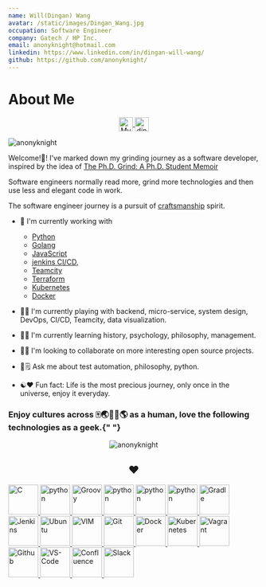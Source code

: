```yaml
---
name: Will(Dingan) Wang
avatar: /static/images/Dingan_Wang.jpg
occupation: Software Engineer
company: Gatech / HP Inc.
email: anonyknight@hotmail.com
linkedin: https://www.linkedin.com/in/dingan-will-wang/
github: https://github.com/anonyknight/
---
```


# About Me
<p align="center">
<a href="https://anonyknight.github.io/" target="_blank">
    <img align="center" src="https://raw.githubusercontent.com/devicons/devicon/master/icons/github/github-original.svg" alt="My github.io" height="28" width="28" />
    </a>
<a href="https://linkedin.com/in/dingan-will-wang" target="_blank">
    <img align="center" src="https://cdn.jsdelivr.net/npm/simple-icons@3.0.1/icons/linkedin.svg" alt="dingan-will-wang" height="28" width="28"/> 
    </a>
</p>

<p align="left">
  <img
    src="https://komarev.com/ghpvc/?username=anonyknight"
    alt="anonyknight"
  />
</p>

Welcome!👋! I've marked down my grinding journey as a software developer,
inspired by the idea of [The Ph.D. Grind: A Ph.D. Student Memoir](https://www.goodreads.com/en/book/show/15731248-the-ph-d-grind)

Software engineers normally read more, grind more technologies and then use less and elegant code in work.

The software engineer journey is a pursuit of
[craftsmanship](https://manifesto.softwarecraftsmanship.org/) spirit.

- 🔭 I'm currently working with

  - [Python](https://www.python.org/)
  - [Golang](https://golang.org/)
  - [JavaScript](https://developer.mozilla.org/en-US/docs/Web/JavaScript)
  - [jenkins CI/CD](https://www.jenkins.io/doc/book/pipeline/),
  - [Teamcity](https://www.jetbrains.com/help/teamcity/teamcity-documentation.html)
  - [Terraform](https://www.terraform.io/)
  - [Kubernetes](https://kubernetes.io/)
  - [Docker](https://www.docker.com/)

- 🎵️🎶️ I'm currently playing with backend, micro-service, system design, DevOps, CI/CD, Teamcity, data visualization.

- 🌱🌳️ I'm currently learning history, psychology, philosophy, management.

- 🍻️🥂️ I'm looking to collaborate on more interesting open source projects.

- 💬🗒️ Ask me about test automation, philosophy, python.

- ☯️❤️ Fun fact: Life is the most precious journey, only once in the universe, enjoy it everyday.

<h3>
  Enjoy cultures across 🀄️🌏️🍁️🗽️🌎️ as a human, love the following
  technologies as a geek.{" "}
</h3>

<p align="center">
  <img
    src="https://github-readme-stats.vercel.app/api?username=anonyknight&show_icons=true"
    alt="anonyknight"
  />
</p>

<h2 align="center">❤️</h2>
<a href="https://www.cprogramming.com">
  <img
    src="https://raw.githubusercontent.com/devicons/devicon/master/icons/c/c-plain.svg"
    alt="C"
    width="60"
    height="60"
  />
</a>
<a href="https://www.python.org/doc">
  <img
    src="https://raw.githubusercontent.com/devicons/devicon/master/icons/python/python-original.svg"
    alt="python"
    width="60"
    height="60"
  />
</a>

<a href="https://groovy-lang.org/documentation.html">
  <img
    src="https://raw.githubusercontent.com/devicons/devicon/master/icons/groovy/groovy-original.svg"
    alt="Groovy"
    width="60"
    height="60"
  />
</a>
<a href="https://go.dev">
  <img
    src="https://raw.githubusercontent.com/devicons/devicon/master/icons/go/go-original.svg"
    alt="python"
    width="60"
    height="60"
  />
</a>
<a href="https://dev.java">
  <img
    src="https://raw.githubusercontent.com/devicons/devicon/master/icons/java/java-original.svg"
    alt="python"
    width="60"
    height="60"
  />
</a>
<a href="https://developer.mozilla.org/en-US/docs/Web/JavaScript">
  <img
    src="https://raw.githubusercontent.com/devicons/devicon/master/icons/javascript/javascript-original.svg"
    alt="python"
    width="60"
    height="60"
  />
</a>

<a href="https://docs.gradle.org/current/userguide/userguide.html">
  <img
    src="https://raw.githubusercontent.com/devicons/devicon/master/icons/gradle/gradle-plain.svg"
    alt="Gradle"
    width="60"
    height="60"
  />
</a>
<a href="https://www.jenkins.io/doc">
  <img
    src="https://raw.githubusercontent.com/devicons/devicon/master/icons/jenkins/jenkins-original.svg"
    alt="Jenkins"
    width="60"
    height="60"
  />
</a>
<a href="https://ubuntu.com">
  <img
    src="https://raw.githubusercontent.com/devicons/devicon/master/icons/ubuntu/ubuntu-plain-wordmark.svg"
    alt="Ubuntu"
    width="60"
    height="60"
  />
</a>
<a href="https://www.vim.org">
  <img
    src="https://raw.githubusercontent.com/devicons/devicon/master/icons/vim/vim-plain.svg"
    alt="VIM"
    width="60"
    height="60"
    />
</a>
<a href="https://git-scm.com/doc">
  <img
    src="https://raw.githubusercontent.com/devicons/devicon/master/icons/git/git-original.svg"
    alt="Git"
    width="60"
    height="60"
  />
</a>

<a href="https://docs.docker.com">
  <img
    src="https://raw.githubusercontent.com/devicons/devicon/master/icons/docker/docker-original.svg"
    alt="Docker"
    width="60"
    height="60"
  />
</a>
<a href="https://kubernetes.io/docs/home">
  <img
    src="https://kubernetes.io/images/favicon.png"
    alt="Kubernetes"
    width="60"
    height="60"
  />
</a>
<a href="https://www.vagrantup.com/docs">
  <img
    src="https://raw.githubusercontent.com/devicons/devicon/master/icons/vagrant/vagrant-original.svg"
    alt="Vagrant"
    width="60"
    height="60"
  />
</a>
<a href="https://docs.github.com/en">
  <img
    src="https://raw.githubusercontent.com/devicons/devicon/master/icons/github/github-original.svg"
    alt="Github"
    width="60"
    height="60"
  />
</a>
<a href="https://code.visualstudio.com/docs">
  <img
    src="https://upload.wikimedia.org/wikipedia/commons/thumb/9/9a/Visual_Studio_Code_1.35_icon.svg/1200px-Visual_Studio_Code_1.35_icon.svg.png"
    alt="VS-Code"
    width="60"
    height="60"
  />
</a>
<a href="https://pandas.pydata.org">
  <img
    src="https://raw.githubusercontent.com/devicons/devicon/master/icons/pandas/pandas-original.svg"
    alt="Confluence"
    width="60"
    height="60"
  />
</a>
<a href="https://cloud.google.com">
  <img
    src="https://raw.githubusercontent.com/devicons/devicon/master/icons/googlecloud/googlecloud-original.svg"
    alt="Slack"
    width="60"
    height="60"
  />
</a>